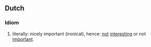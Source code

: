 ==Dutch==

===Idiom===
{{head|nl|idiom}}

# literally: nicely important (ironical), hence: [[not]] [[interest]]ing or not [[important]].